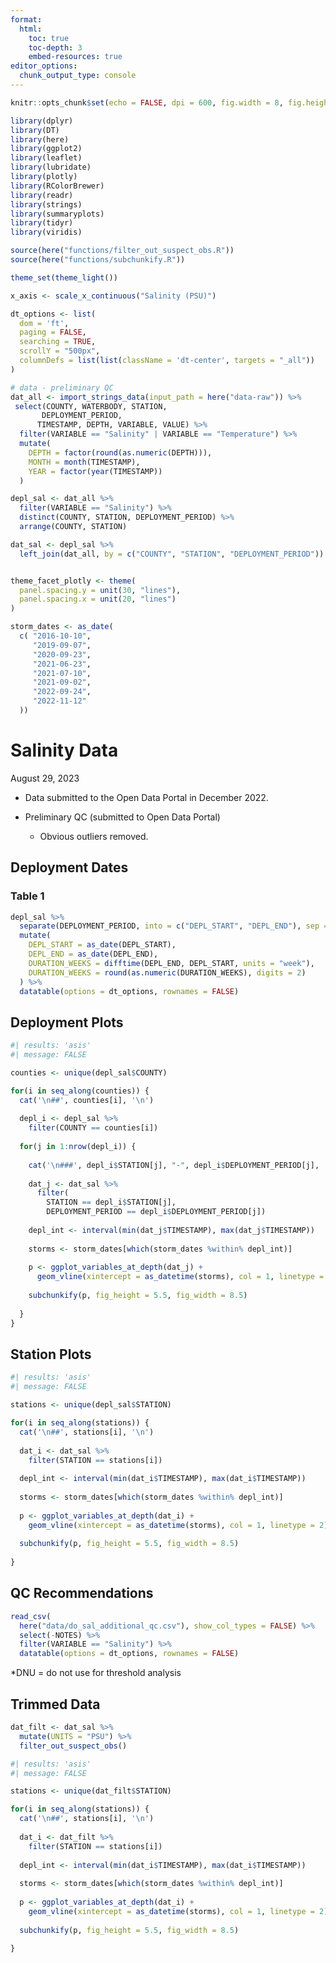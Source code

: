 ```yaml
---
format: 
  html:
    toc: true
    toc-depth: 3
    embed-resources: true
editor_options: 
  chunk_output_type: console
---
```


```r
knitr::opts_chunk$set(echo = FALSE, dpi = 600, fig.width = 8, fig.height = 6)

library(dplyr)
library(DT)
library(here)
library(ggplot2)
library(leaflet)
library(lubridate)
library(plotly)
library(RColorBrewer)
library(readr)
library(strings)
library(summaryplots)
library(tidyr)
library(viridis)

source(here("functions/filter_out_suspect_obs.R"))
source(here("functions/subchunkify.R"))

theme_set(theme_light())

x_axis <- scale_x_continuous("Salinity (PSU)")

dt_options <- list(
  dom = 'ft',
  paging = FALSE,
  searching = TRUE,
  scrollY = "500px",
  columnDefs = list(list(className = 'dt-center', targets = "_all"))
)

# data - preliminary QC 
dat_all <- import_strings_data(input_path = here("data-raw")) %>% 
 select(COUNTY, WATERBODY, STATION,
       DEPLOYMENT_PERIOD,
      TIMESTAMP, DEPTH, VARIABLE, VALUE) %>%
  filter(VARIABLE == "Salinity" | VARIABLE == "Temperature") %>%
  mutate(
    DEPTH = factor(round(as.numeric(DEPTH))),
    MONTH = month(TIMESTAMP),
    YEAR = factor(year(TIMESTAMP))
  ) 

depl_sal <- dat_all %>% 
  filter(VARIABLE == "Salinity") %>% 
  distinct(COUNTY, STATION, DEPLOYMENT_PERIOD) %>% 
  arrange(COUNTY, STATION) 

dat_sal <- depl_sal %>% 
  left_join(dat_all, by = c("COUNTY", "STATION", "DEPLOYMENT_PERIOD"))


theme_facet_plotly <- theme(
  panel.spacing.y = unit(30, "lines"),
  panel.spacing.x = unit(20, "lines")
)

storm_dates <- as_date(
  c( "2016-10-10",
     "2019-09-07",
     "2020-09-23",
     "2021-06-23",
     "2021-07-10",
     "2021-09-02",
     "2022-09-24",
     "2022-11-12"
  ))

```

# Salinity Data

August 29, 2023

- Data submitted to the Open Data Portal in December 2022.

- Preliminary QC (submitted to Open Data Portal)
  - Obvious outliers removed.

## Deployment Dates

### Table 1
```r
depl_sal %>% 
  separate(DEPLOYMENT_PERIOD, into = c("DEPL_START", "DEPL_END"), sep = " to ") %>% 
  mutate(
    DEPL_START = as_date(DEPL_START),
    DEPL_END = as_date(DEPL_END),
    DURATION_WEEKS = difftime(DEPL_END, DEPL_START, units = "week"),
    DURATION_WEEKS = round(as.numeric(DURATION_WEEKS), digits = 2)
  ) %>% 
  datatable(options = dt_options, rownames = FALSE)
```


## Deployment Plots

::: panel-tabset

```r
#| results: 'asis'
#| message: FALSE

counties <- unique(depl_sal$COUNTY)

for(i in seq_along(counties)) {
  cat('\n##', counties[i], '\n')
  
  depl_i <- depl_sal %>% 
    filter(COUNTY == counties[i])
  
  for(j in 1:nrow(depl_i)) {
    
    cat('\n###', depl_i$STATION[j], "-", depl_i$DEPLOYMENT_PERIOD[j], '\n')
    
    dat_j <- dat_sal %>% 
      filter(
        STATION == depl_i$STATION[j],
        DEPLOYMENT_PERIOD == depl_i$DEPLOYMENT_PERIOD[j])
    
    depl_int <- interval(min(dat_j$TIMESTAMP), max(dat_j$TIMESTAMP))
    
    storms <- storm_dates[which(storm_dates %within% depl_int)]
    
    p <- ggplot_variables_at_depth(dat_j) +
      geom_vline(xintercept = as_datetime(storms), col = 1, linetype = 2)
    
    subchunkify(p, fig_height = 5.5, fig_width = 8.5)
    
  }
}

```
:::

## Station Plots

::: panel-tabset

```r
#| results: 'asis'
#| message: FALSE

stations <- unique(depl_sal$STATION)

for(i in seq_along(stations)) {
  cat('\n##', stations[i], '\n')
  
  dat_i <- dat_sal %>% 
    filter(STATION == stations[i])
  
  depl_int <- interval(min(dat_i$TIMESTAMP), max(dat_i$TIMESTAMP))
  
  storms <- storm_dates[which(storm_dates %within% depl_int)]
  
  p <- ggplot_variables_at_depth(dat_i) +
    geom_vline(xintercept = as_datetime(storms), col = 1, linetype = 2)
  
  subchunkify(p, fig_height = 5.5, fig_width = 8.5)
  
}

```
:::

## QC Recommendations

```r
read_csv(
  here("data/do_sal_additional_qc.csv"), show_col_types = FALSE) %>% 
  select(-NOTES) %>% 
  filter(VARIABLE == "Salinity") %>% 
  datatable(options = dt_options, rownames = FALSE)
```

*DNU = do not use for threshold analysis


## Trimmed Data
```r
dat_filt <- dat_sal %>% 
  mutate(UNITS = "PSU") %>% 
  filter_out_suspect_obs()
```

::: panel-tabset

```r
#| results: 'asis'
#| message: FALSE

stations <- unique(dat_filt$STATION)

for(i in seq_along(stations)) {
  cat('\n##', stations[i], '\n')
  
  dat_i <- dat_filt %>% 
    filter(STATION == stations[i])
  
  depl_int <- interval(min(dat_i$TIMESTAMP), max(dat_i$TIMESTAMP))
  
  storms <- storm_dates[which(storm_dates %within% depl_int)]
  
  p <- ggplot_variables_at_depth(dat_i) +
    geom_vline(xintercept = as_datetime(storms), col = 1, linetype = 2)
  
  subchunkify(p, fig_height = 5.5, fig_width = 8.5)
  
}

```
:::











